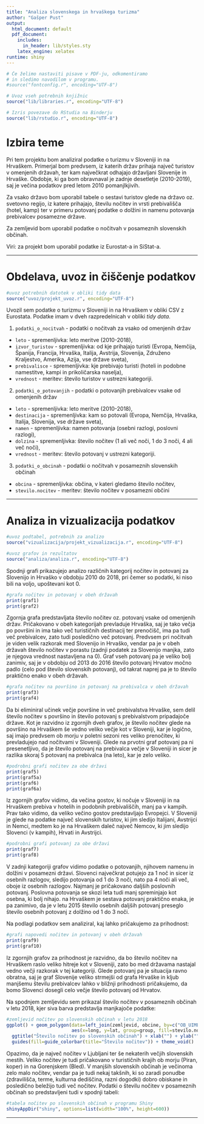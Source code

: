 ```yaml
---
title: "Analiza slovenskega in hrvaškega turizma"
author: "Gašper Pust"
output:
  html_document: default
  pdf_document:
    includes:
      in_header: lib/styles.sty
    latex_engine: xelatex
runtime: shiny
---
```


```r
# Če želimo nastaviti pisave v PDF-ju, odkomentiramo
# in sledimo navodilom v programu.
#source("fontconfig.r", encoding="UTF-8")

# Uvoz vseh potrebnih knjižnic
source("lib/libraries.r", encoding="UTF-8")
```

```r
# Izris povezave do RStudia na Binderju
source("lib/rstudio.r", encoding="UTF-8")
```

# Izbira teme

Pri tem projektu bom analiziral podatke o turizmu v Sloveniji in na Hrvaškem. Primerjal bom predvsem, iz katerih držav prihaja največ turistov v omenjenih državah, ter kam največkrat odhajajo državljani Slovenije in Hrvaške. Obdobje, ki ga bom obravnaval je zadnje desetletje (2010-2019), saj je večina podatkov pred letom 2010 pomanjlkjivih.

Za vsako državo bom uporabil tabele o sestavi turistov glede na državo oz. svetovno regijo, iz katere prihajajo, številu nočitev in vrsti prebivališča (hotel, kamp) ter v primeru potovanj podatke o dolžini in namenu potovanja prebivalcev posamezne države.

Za zemljevid bom uporabil podatke o nočitvah v posameznih slovenskih občinah.

Viri: za projekt bom uporabil podatke iz Eurostat-a in SiStat-a.

***

# Obdelava, uvoz in čiščenje podatkov

```r
#uvoz potrebnih datotek v obliki tidy data
source("uvoz/projekt_uvoz.r", encoding="UTF-8")
```

Uvozil sem podatke o turizmu v Sloveniji in na Hrvaškem v obliki CSV z Eurostata. Podatke imam v dveh razpredelnicah v obliki *tidy data*.

1. `podatki_o_nocitvah` - podatki o nočitvah za vsako od omenjenih držav
  - `leto` - spremenljivka: leto meritve (2010-2018),
  - `izvor_turistov` - spremenljivka: od kje prihajajo turisti (Evropa, Nemčija, Španija, Francija, Hrvaška, Italija, Avstrija, Slovenija, Združeno Kraljestvo, Amerika, Azija, vse države sveta),
  - `prebivalisce` - spremenljivka: kje prebivajo turisti (hoteli in podobne namestitve, kampi in prikoličarska naselja),
  - `vrednost` - meritev: število turistov v ustrezni kategoriji.

2. `podatki_o_potovanjih` - podatki o potovanjih prebivalcev vsake od omenjenih držav
  - `leto` - spremenljivka: leto meritve (2010-2018),
  - `destinacija` - spremenljivka: kam so potovali (Evropa, Nemčija, Hrvaška, Italija, Slovenija, vse države sveta),
  - `namen` - spremenljivka: namen potovanja (osebni razlogi, poslovni razlogi),
  - `dolzina` - spremenljivka: število nočitev (1 ali več noči, 1 do 3 noči, 4 ali več noči),
  - `vrednost` - meritev: število potovanj v ustrezni kategoriji.
  
3. `podatki_o_obcinah` - podatki o nočitvah v posameznih slovenskih občinah
  - `obcina` - spremenljivka: občina, v kateri gledamo število nočitev,
  - `stevilo.nocitev` - meritev: število nočitev v posamezni občini

***

# Analiza in vizualizacija podatkov

```r
#uvoz podtabel, potrebnih za analizo
source("vizualizacija/projekt_vizualizacija.r", encoding="UTF-8")
```

```r
#uvoz grafov in rezultatov
source("analiza/analiza.r", encoding="UTF-8")
```

Spodnji grafi prikazujejo analizo različnih kategorij nočitev in potovanj za Slovenijo in Hrvaško v obdobju 2010 do 2018, pri čemer so podatki, ki niso bili na voljo, upoštevani kot 0.

```r
#grafa nočitev in potovanj v obeh državah
print(graf1)
print(graf2)
```

Zgornja grafa predstavljata število nočitev oz. potovanj vsake od omenjenih držav. Pričakovano v obeh kategorijah prevladuje Hrvaška, saj je tako večja po površini in ima tako več turističnih destinacij ter prenočišč, ima pa tudi več prebivalcev, zato tudi posledično več potovanj. Predvsem pri nočitvah je viden velik razkorak med Slovenijo in Hrvaško, vendar pa je v obeh državah število nočitev v porastu (zadnji podatek za Slovenijo manjka, zato je njegova vrednost nastavljena na 0). Graf vseh potovanj pa je veliko bolj zanimiv, saj je v obdobju od 2013 do 2016 število potovanj Hrvatov močno padlo (celo pod število slovenskih potovanj), od takrat naprej pa je to število praktično enako v obeh državah.

```r
#grafa nočitev na površino in potovanj na prebivalca v obeh državah
print(graf3)
print(graf4)
```

Da bi eliminiral učinek večje površine in več prebivalstva Hrvaške, sem delil število nočitev s površino in število potovanj s prebivalstvom pripadajoče države. Kot je razvidno iz zgornjih dveh grafov, je število nočitev glede na površino na Hrvaškem še vedno veliko večje kot v Sloveniji, kar je logično, saj imajo predvsem ob morju v poletni sezoni res veliko prenočitev, ki prevladujejo nad nočitvami v Sloveniji. Glede na prvotni graf potovanj pa ni presenetljivo, da je število potovanj na prebivalca večje v Sloveniji in sicer je razlika skoraj 5 potovanj na prebivalca (na leto), kar je zelo veliko.

```r
#podrobni grafi nočitev za obe državi
print(graf5)
print(graf5a)
print(graf6)
print(graf6a)
```

Iz zgornjih grafov vidimo, da večina gostov, ki nočuje v Sloveniji in na Hrvaškem prebiva v hotelih in podobnih prebivališčih, manj pa v kampih. Prav tako vidimo, da veliko večino gostov predstavljajo Evropejci. V Sloveniji je glede na podatke največ slovenskih turistov, ki jim sledijo Italijani, Avstrijci in Nemci, medtem ko je na Hrvaškem daleč največ Nemcov, ki jim sledijo Slovenci (v kampih), Hrvati in Avstrijci.

```r
#podrobni grafi potovanj za obe državi
print(graf7)
print(graf8)
```

V zadnji kategoriji grafov vidimo podatke o potovanjih, njihovem namenu in dolžini v posamezni državi. Slovenci največkrat potujejo za 1 noč in sicer iz osebnih razlogov, sledijo potovanja od 1 do 3 noči, nato pa 4 noči ali več, oboje iz osebnih razlogov. Najmanj je pričakovano daljših poslovnih potovanj. Poslovna potovanja se skozi leta tudi manj spreminjajo kot osebna, ki bolj nihajo. na Hrvaškem je sestava potovanj praktično enaka, je pa zanimivo, da je v letu 2015 število osebnih daljših potovanj preseglo število osebnih potovanj z dolžino od 1 do 3 noči.

Na podlagi podatkov sem analiziral, kaj lahko pričakujemo za prihodnost:

```r
#grafi napovedi nočitev in potovanj v obeh državah
print(graf9)
print(graf10)
```

Iz zgornjih grafov za prihodnost je razvidno, da bo število nočitev na Hrvaškem raslo veliko hitreje kot v Sloveniji, zato bo med državama nastajal vedno večji razkorak v tej kategoriji. Glede potovanj pa je situacija ravno obratna, saj je graf Slovenije veliko strmejši od grafa Hrvaške in kljub manjšemu številu prebivalcev lahko v bližnji prihodnosti pričakujemo, da bomo Slovenci dosegli celo večje število potovanj od Hrvatov.

Na spodnjem zemljevidu sem prikazal število nočitev v posameznih občinah v letu 2018, kjer siva barva predstavlja manjkajoče podatke:

```r
#zemljevid nočitev po slovenskih občinah v letu 2018
ggplot() + geom_polygon(data=left_join(zemljevid, obcine, by=c("OB_UIME"="obcina")),
                        aes(x=long, y=lat, group=group, fill=stevilo.nocitev)) +
  ggtitle("Število nočitev po slovenskih občinah") + xlab("") + ylab("") +
  guides(fill=guide_colorbar(title="Število nočitev")) + theme_void()
```

Opazimo, da je največ nočitev v Ljubljani ter še nekaterih večjih slovenskih mestih. Veliko nočitev je tudi pričakovano v turističnih krajih ob morju (Piran, koper) in na Gorenjskem (Bled). V manjših slovenskih občinah je večinoma zelo malo nočitev, vendar pa je tudi nekaj takšnih, ki so zaradi ponudbe (zdravilišča, terme, kulturna dediščina, razni dogodki) dobro obiskane in posledično beležijo tudi več nočitev. Podatki o številu nočitev v posameznih občinah so predstavljeni tudi v spodnji tabeli:

```r
#tabela nočitev po slovenskih občinah v programu Shiny
shinyAppDir("shiny", options=list(width="100%", height=600))
```
***